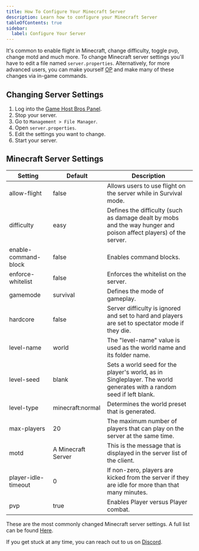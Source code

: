 ```yaml
---
title: How To Configure Your Minecraft Server
description: Learn how to configure your Minecraft Server
tableOfContents: true
sidebar:
  label: Configure Your Server
---
```


It's common to enable flight in Minecraft, change difficulty, toggle pvp, change motd and much more. To change Minecraft server settings you'll have to edit a file named `server.properties`. Alternatively, for more advanced users, you can make yourself [OP](https://guides.gamehostbros.com/games/minecraft/adding-admins/) and make many of these changes via in-game commands.

## Changing Server Settings

1. Log into the [Game Host Bros Panel](https://panel.gamehostbros.com/).
2. Stop your server.
3. Go to `Management > File Manager`.
4. Open `server.properties`.
5. Edit the settings you want to change.
6. Start your server.

## Minecraft Server Settings

| Setting                          | Default             | Description                                                                                                  |
|----------------------------------|---------------------|--------------------------------------------------------------------------------------------------------------|
| allow-flight                     | false               | Allows users to use flight on the server while in Survival mode.                                             |
| difficulty                       | easy                | Defines the difficulty (such as damage dealt by mobs and the way hunger and poison affect players) of the server. |
| enable-command-block             | false               | Enables command blocks.                                                                                       |
| enforce-whitelist                | false               | Enforces the whitelist on the server.                                                                         |
| gamemode                         | survival            | Defines the mode of gameplay.                                                                                 |
| hardcore                         | false               | Server difficulty is ignored and set to hard and players are set to spectator mode if they die.               |
| level-name                       | world               | The "level-name" value is used as the world name and its folder name.                                         |
| level-seed                       | blank               | Sets a world seed for the player's world, as in Singleplayer. The world generates with a random seed if left blank. |
| level-type                       | minecraft:normal    | Determines the world preset that is generated.                                                                |
| max-players                      | 20                  | The maximum number of players that can play on the server at the same time.                                   |
| motd                             | A Minecraft Server  | This is the message that is displayed in the server list of the client.                     |
| player-idle-timeout              | 0                   | If non-zero, players are kicked from the server if they are idle for more than that many minutes.             |
| pvp                              | true                | Enables Player versus Player combat.                                                                          |

These are the most commonly changed Minecraft server settings. A full list can be found [Here](https://minecraft.fandom.com/wiki/Server.properties).

If you get stuck at any time, you can reach out to us on [Discord](https://discord.gg/FN4XgbAwzr).
